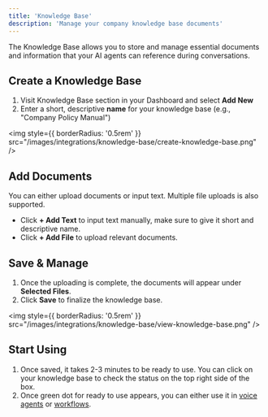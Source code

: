```yaml
---
title: 'Knowledge Base'
description: 'Manage your company knowledge base documents'
---
```



The Knowledge Base allows you to store and manage essential documents and information that your AI agents can reference during conversations.

## Create a Knowledge Base
1. Visit Knowledge Base section in your Dashboard and select **Add New**
2. Enter a short, descriptive **name** for your knowledge base (e.g., "Company Policy Manual")

<img
  style={{ borderRadius: '0.5rem' }}
  src="/images/integrations/knowledge-base/create-knowledge-base.png"
/>

## Add Documents
You can either upload documents or input text. Multiple file uploads is also supported.
- Click **+ Add Text** to input text manually, make sure to give it short and descriptive name.
- Click **+ Add File** to upload relevant documents.

## Save & Manage
1. Once the uploading is complete, the documents will appear under **Selected Files**.
2. Click **Save** to finalize the knowledge base.

<img
  style={{ borderRadius: '0.5rem' }}
  src="/images/integrations/knowledge-base/view-knowledge-base.png"
/>

## Start Using
1. Once saved, it takes 2-3 minutes to be ready to use. You can click on your knowledge base to check the status on the top right side of the box.
2. Once green dot for ready to use appears, you can either use it in [voice agents](/voice-agents/knowledge-base) or [workflows](/workflow/agent-blocks#ai-query-agent).
